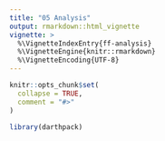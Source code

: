 ```yaml
---
title: "05 Analysis"
output: rmarkdown::html_vignette
vignette: >
  %\VignetteIndexEntry{ff-analysis}
  %\VignetteEngine{knitr::rmarkdown}
  %\VignetteEncoding{UTF-8}
---
```


```r
knitr::opts_chunk$set(
  collapse = TRUE,
  comment = "#>"
)
```

```r
library(darthpack)
```
